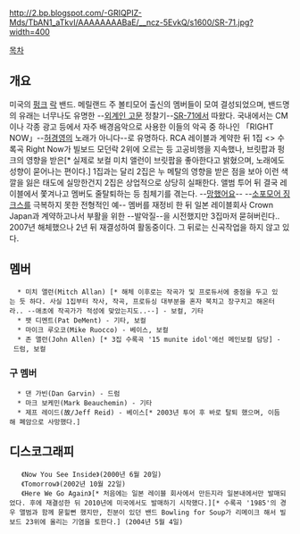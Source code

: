 http://2.bp.blogspot.com/-GRIQPIZ-Mds/TbAN1_aTkvI/AAAAAAAABaE/__ncz-5EvkQ/s1600/SR-71.jpg?width=400

[[목차]]

== 개요 ==

미국의 [[펑크]] [[락]] 밴드. 메릴랜드 주 볼티모어 출신의 멤버들이 모여 결성되었으며, 밴드명의 유래는 너무나도 유명한 --[[외계인 고문]] 정찰기--[[SR-71]]에서 따왔다. 국내에서는 CM이나 각종 광고 등에서 자주 배경음악으로 사용한 이들의 악곡 중 하나인 「RIGHT NOW」--[[허경영]]의 노래가 아니다--로 유명하다.
RCA 레이블과 계약한 뒤 1집 <<Now You See Inside>> 수록곡 Right Now가 빌보드 모던락 2위에 오르는 등 고공비행을 지속했나, 브릿팝과 펑크의 영향을 받은[* 실제로 보컬 미치 앨런이 브릿팝을 좋아한다고 밝혔으며, 노래에도 성향이 묻어나는 편이다.] 1집과는 달리 2집은 누 메탈의 영향을 받은 점을 보아 이런 색깔을 잃은 태도에 실망한건지 2집은 상업적으로 상당히 실패한다. 앨범 투어 뒤 결국 레이블에서 쫓겨나고 멤버도 줄탈퇴하는 등 침체기를 겪는다. --[[망했어요]]-- --[[소포모어 징크스]]를 극복하지 못한 전형적인 예--
멤버를 재정비 한 뒤 일본 레이블회사 Crown Japan과 계약하고나서 부활을 위한 --발악질--을 시전했지만 3집마저 묻혀버린다..
2007년 해체했으나 2년 뒤 재결성하여 활동중이다. 그 뒤로는 신곡작업을 하지 않고 있다.
== 멤버 == 

   * 미치 앨런(Mitch Allan) [* 해체 이후로는 작곡가 및 프로듀서에 중점을 두고 있는 듯 하다. 사실 1집부터 작사, 작곡, 프로듀싱 대부분을 혼자 북치고 장구치고 해온터라.. --애초에 작곡가가 적성에 맞았는지도..--] - 보컬, 기타
   * 팻 디멘트(Pat DeMent) - 기타, 보컬
   * 마이크 루오코(Mike Ruocco) - 베이스, 보컬
   * 존 앨런(John Allen) [* 3집 수록곡 '15 munite idol'에선 메인보컬 담당] - 드럼, 보컬

=== 구 멤버 ===

   * 댄 가빈(Dan Garvin) - 드럼
   * 마크 보케민(Mark Beauchemin) - 기타
   * 제프 레이드(故/Jeff Reid) - 베이스[* 2003년 투어 후 바로 탈퇴 했으며, 이듬해 폐암으로 사망했다.]

== 디스코그래피 ==

    《Now You See Inside》(2000년 6월 20일)
    《Tomorrow》(2002년 10월 22일)
    《Here We Go Again》[* 처음에는 일본 레이블 회사에서 만든지라 일본내에서만 발매되었다. 후에 재결성한 뒤 2010년에 미국에서도 발매하기 시작했다.][* 수록곡 '1985'의 경우 앨범과 함께 묻힐뻔 했지만, 친분이 있던 밴드 Bowling for Soup가 리메이크 해서 빌보드 23위에 올리는 기염을 토한다.] (2004년 5월 4일)


